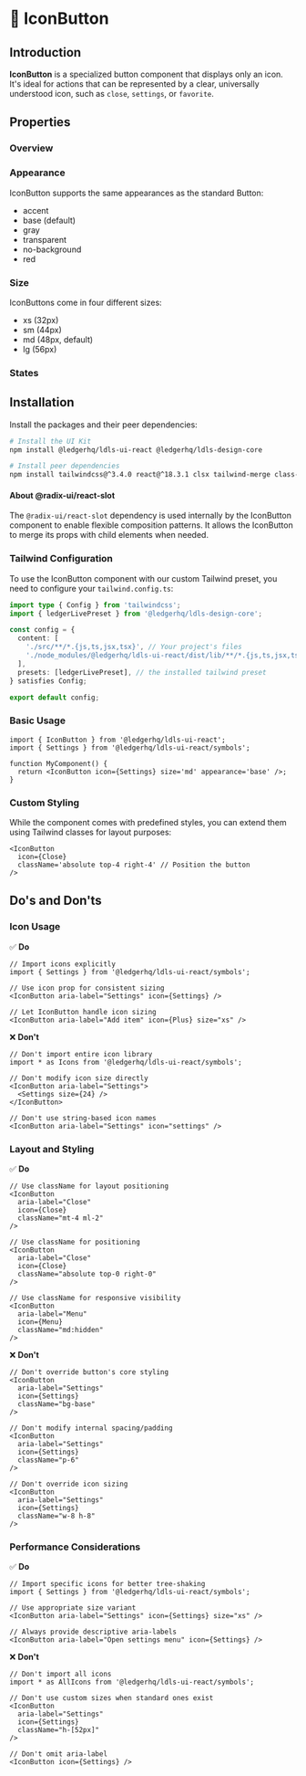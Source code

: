 
<Meta title='Action/IconButton' of={IconButtonStories} />

# 🔘 IconButton

<CustomTabs>
  <Tab label="Overview">

## Introduction

**IconButton** is a specialized button component that displays only an icon. It's ideal for actions that can be represented by a clear, universally understood icon, such as `close`, `settings`, or `favorite`.

## Properties

### Overview

<Canvas of={IconButtonStories.Base} />
<Controls of={IconButtonStories.Base} />

### Appearance

IconButton supports the same appearances as the standard Button:

- accent
- base (default)
- gray
- transparent
- no-background
- red

<Canvas of={IconButtonStories.AppearanceShowcase} />

### Size

IconButtons come in four different sizes:

- xs (32px)
- sm (44px)
- md (48px, default)
- lg (56px)

<Canvas of={IconButtonStories.SizesShowcase} />

### States

<Canvas of={IconButtonStories.StatesShowcase} />

  </Tab>
  <Tab label="Implementation">

## Installation

Install the packages and their peer dependencies:

```bash
# Install the UI Kit
npm install @ledgerhq/ldls-ui-react @ledgerhq/ldls-design-core

# Install peer dependencies
npm install tailwindcss@^3.4.0 react@^18.3.1 clsx tailwind-merge class-variance-authority @radix-ui/react-slot
```

#### **About @radix-ui/react-slot**

The `@radix-ui/react-slot` dependency is used internally by the IconButton component
to enable flexible composition patterns. It allows the IconButton to merge its props with child
elements when needed.

### Tailwind Configuration

To use the IconButton component with our custom Tailwind preset, you need to configure your `tailwind.config.ts`:

```typescript
import type { Config } from 'tailwindcss';
import { ledgerLivePreset } from '@ledgerhq/ldls-design-core';

const config = {
  content: [
    './src/**/*.{js,ts,jsx,tsx}', // Your project's files
    './node_modules/@ledgerhq/ldls-ui-react/dist/lib/**/*.{js,ts,jsx,tsx}', // Ledger UI Kit components
  ],
  presets: [ledgerLivePreset], // the installed tailwind preset
} satisfies Config;

export default config;
```

### Basic Usage

```tsx
import { IconButton } from '@ledgerhq/ldls-ui-react';
import { Settings } from '@ledgerhq/ldls-ui-react/symbols';

function MyComponent() {
  return <IconButton icon={Settings} size='md' appearance='base' />;
}
```

### Custom Styling

While the component comes with predefined styles, you can extend them using Tailwind classes for layout purposes:

```tsx
<IconButton
  icon={Close}
  className='absolute top-4 right-4' // Position the button
/>
```

## Do's and Don'ts

### Icon Usage

✅ **Do**

```tsx
// Import icons explicitly
import { Settings } from '@ledgerhq/ldls-ui-react/symbols';

// Use icon prop for consistent sizing
<IconButton aria-label="Settings" icon={Settings} />

// Let IconButton handle icon sizing
<IconButton aria-label="Add item" icon={Plus} size="xs" />
```

❌ **Don't**

```tsx
// Don't import entire icon library
import * as Icons from '@ledgerhq/ldls-ui-react/symbols';

// Don't modify icon size directly
<IconButton aria-label="Settings">
  <Settings size={24} />
</IconButton>

// Don't use string-based icon names
<IconButton aria-label="Settings" icon="settings" />
```

### Layout and Styling

✅ **Do**

```tsx
// Use className for layout positioning
<IconButton
  aria-label="Close"
  icon={Close}
  className="mt-4 ml-2"
/>

// Use className for positioning
<IconButton
  aria-label="Close"
  icon={Close}
  className="absolute top-0 right-0"
/>

// Use className for responsive visibility
<IconButton
  aria-label="Menu"
  icon={Menu}
  className="md:hidden"
/>
```

❌ **Don't**

```tsx
// Don't override button's core styling
<IconButton
  aria-label="Settings"
  icon={Settings}
  className="bg-base"
/>

// Don't modify internal spacing/padding
<IconButton
  aria-label="Settings"
  icon={Settings}
  className="p-6"
/>

// Don't override icon sizing
<IconButton
  aria-label="Settings"
  icon={Settings}
  className="w-8 h-8"
/>
```

### Performance Considerations

✅ **Do**

```tsx
// Import specific icons for better tree-shaking
import { Settings } from '@ledgerhq/ldls-ui-react/symbols';

// Use appropriate size variant
<IconButton aria-label="Settings" icon={Settings} size="xs" />

// Always provide descriptive aria-labels
<IconButton aria-label="Open settings menu" icon={Settings} />
```

❌ **Don't**

```tsx
// Don't import all icons
import * as AllIcons from '@ledgerhq/ldls-ui-react/symbols';

// Don't use custom sizes when standard ones exist
<IconButton
  aria-label="Settings"
  icon={Settings}
  className="h-[52px]"
/>

// Don't omit aria-label
<IconButton icon={Settings} />
```

  </Tab>
</CustomTabs>
